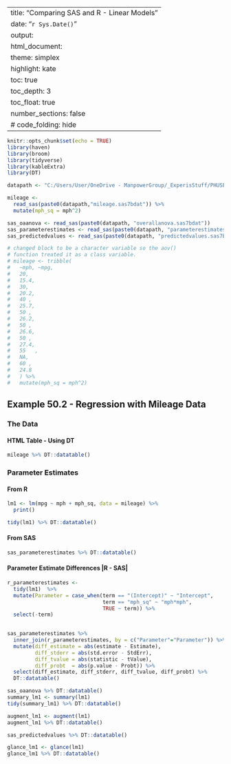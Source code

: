 
---
title: "Comparing SAS and R - Linear Models"
date: "`r Sys.Date()`"
output:
  html_document:
    theme: simplex
    highlight: kate
    toc: true
    toc_depth: 3
    toc_float: true
    number_sections: false
  #  code_folding: hide
---

```r
knitr::opts_chunk$set(echo = TRUE)
library(haven)
library(broom)
library(tidyverse)
library(kableExtra)
library(DT)

datapath <- "C:/Users/User/OneDrive - ManpowerGroup/_ExperisStuff/PHUSE/CSRMLW/CSRMLW/linear_models/Example  50.2 Regression with Mileage Data/"

mileage <- 
  read_sas(paste0(datapath,"mileage.sas7bdat")) %>% 
  mutate(mph_sq = mph^2)

sas_oaanova <- read_sas(paste0(datapath, "overallanova.sas7bdat"))
sas_parameterestimates <- read_sas(paste0(datapath, "parameterestimates.sas7bdat"))
sas_predictedvalues <- read_sas(paste0(datapath, "predictedvalues.sas7bdat"))

# changed block to be a character variable so the aov()
# function treated it as a class variable.
# mileage <- tribble(
#   ~mph, ~mpg,  
#   20, 
#   15.4,
#   30, 
#   20.2,
#   40 ,
#   25.7,
#   50 ,
#   26.2,  
#   50 ,
#   26.6,  
#   50 ,
#   27.4,
#   55   ,
#   NA,
#   60 ,
#   24.8
#   ) %>% 
#   mutate(mph_sq = mph^2)

```

## Example 50.2 - Regression with Mileage Data

### The Data
#### HTML Table - Using DT
```r
mileage %>% DT::datatable()
```

### Parameter Estimates
#### From R
```r
lm1 <- lm(mpg ~ mph + mph_sq, data = mileage) %>%
  print()

tidy(lm1) %>% DT::datatable()
```
#### From SAS
```r
sas_parameterestimates %>% DT::datatable()
```

#### Parameter Estimate Differences |R - SAS|
```r
r_parameterestimates <-
  tidy(lm1)  %>% 
  mutate(Parameter = case_when(term == "(Intercept)" ~ "Intercept",
                               term == "mph_sq" ~ "mph*mph",
                               TRUE ~ term)) %>% 
  select(-term)
  

sas_parameterestimates %>% 
  inner_join(r_parameterestimates, by = c("Parameter"="Parameter")) %>%
  mutate(diff_estimate = abs(estimate - Estimate),
         diff_stderr = abs(std.error - StdErr),
         diff_tvalue = abs(statistic - tValue),
         diff_probt  = abs(p.value - Probt)) %>% 
  select(diff_estimate, diff_stderr, diff_tvalue, diff_probt) %>% 
  DT::datatable()
```

```r
sas_oaanova %>% DT::datatable()
summary_lm1 <- summary(lm1)
tidy(summary_lm1) %>% DT::datatable()

augment_lm1 <- augment(lm1)
augment_lm1 %>% DT::datatable()

sas_predictedvalues %>% DT::datatable()

glance_lm1 <- glance(lm1)
glance_lm1 %>% DT::datatable()
```

